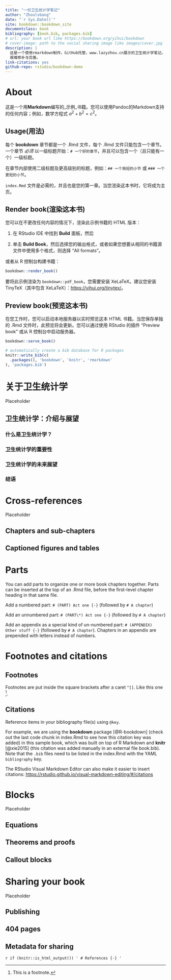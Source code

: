 ```yaml
--- 
title: "一份卫生统计学笔记"
author: "Zhoulvbang"
date: "`r Sys.Date()`"
site: bookdown::bookdown_site
documentclass: book
bibliography: [book.bib, packages.bib]
# url: your book url like https://bookdown.org/yihui/bookdown
# cover-image: path to the social sharing image like images/cover.jpg
description: |
  这是一个使用rmarkdown制作，GitHub托管，www.lazyzhou.cn展示的卫生统计学笔记。
  艰难修补与完善。
link-citations: yes
github-repo: rstudio/bookdown-demo
---
```


# About

这是一个用**Markdown**编写的_示例_书籍。您可以使用Pandoc的Markdown支持的任何内容；例如，数学方程式 $a^2 + b^2 = c^2$。


## Usage(用法) 

每个 **bookdown** 章节都是一个 .Rmd 文件，每个 .Rmd 文件只能包含一个章节。一个章节 *必须* 以一级标题开始：`# 一个好的章节`，并且可以包含一个（且只能有一个）一级标题。

在章节内部使用二级标题及更高级别的标题，例如：`## 一个简短的小节` 或 `### 一个更短的小节`。

`index.Rmd` 文件是必需的，并且也是您的第一章。当您渲染这本书时，它将成为主页。

## Render book(渲染这本书)

您可以在不更改任何内容的情况下，渲染此示例书籍的 HTML 版本：

1. 在 RStudio IDE 中找到 **Build** 面板，然后

2. 单击 **Build Book**，然后选择您的输出格式，或者如果您想要从相同的书籍源文件中使用多个格式，则选择 "All formats"。

或者从 R 控制台构建书籍：

```r
bookdown::render_book()
```

要将此示例渲染为 `bookdown::pdf_book`，您需要安装 XeLaTeX。建议您安装 TinyTeX（其中包含 XeLaTeX）：<https://yihui.org/tinytex/>。

## Preview book(预览这本书)

在您工作时，您可以启动本地服务器以实时预览这本 HTML 书籍。当您保存单独的 .Rmd 文件时，此预览将会更新。您可以通过使用 RStudio 的插件 "Preview book" 或从 R 控制台中启动服务器。

```r
bookdown::serve_book()
```


```r
# automatically create a bib database for R packages
knitr::write_bib(c(
  .packages(), 'bookdown', 'knitr', 'rmarkdown'
), 'packages.bib')
```

<!--chapter:end:index.Rmd-->


# 关于卫生统计学

Placeholder


## 卫生统计学：介绍与展望
### 什么是卫生统计学？
### 卫生统计学的重要性
### 卫生统计学的未来展望
### 结语

<!--chapter:end:01-intro.Rmd-->


# Cross-references {#cross}

Placeholder


## Chapters and sub-chapters
## Captioned figures and tables

<!--chapter:end:02-cross-refs.Rmd-->

# Parts

You can add parts to organize one or more book chapters together. Parts can be inserted at the top of an .Rmd file, before the first-level chapter heading in that same file. 

Add a numbered part: `# (PART) Act one {-}` (followed by `# A chapter`)

Add an unnumbered part: `# (PART\*) Act one {-}` (followed by `# A chapter`)

Add an appendix as a special kind of un-numbered part: `# (APPENDIX) Other stuff {-}` (followed by `# A chapter`). Chapters in an appendix are prepended with letters instead of numbers.




<!--chapter:end:03-parts.Rmd-->

# Footnotes and citations 

## Footnotes

Footnotes are put inside the square brackets after a caret `^[]`. Like this one ^[This is a footnote.]. 

## Citations

Reference items in your bibliography file(s) using `@key`.

For example, we are using the **bookdown** package [@R-bookdown] (check out the last code chunk in index.Rmd to see how this citation key was added) in this sample book, which was built on top of R Markdown and **knitr** [@xie2015] (this citation was added manually in an external file book.bib). 
Note that the `.bib` files need to be listed in the index.Rmd with the YAML `bibliography` key.


The RStudio Visual Markdown Editor can also make it easier to insert citations: <https://rstudio.github.io/visual-markdown-editing/#/citations>

<!--chapter:end:04-citations.Rmd-->


# Blocks

Placeholder


## Equations
## Theorems and proofs
## Callout blocks

<!--chapter:end:05-blocks.Rmd-->


# Sharing your book

Placeholder


## Publishing
## 404 pages
## Metadata for sharing

<!--chapter:end:06-share.Rmd-->

`r if (knitr::is_html_output()) '
# References {-}
'`

<!--chapter:end:07-references.Rmd-->

